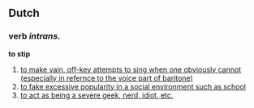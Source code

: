 ==Dutch==
===verb ''intrans.''===
'''to stip'''

# [[to make vain, off-key attempts to sing when one obviously cannot (especially in refernce to the voice part of baritone)]]
# [[to fake excessive popularity in a social environment such as school]]
# [[to act as being a severe geek, nerd, idiot, etc.]]